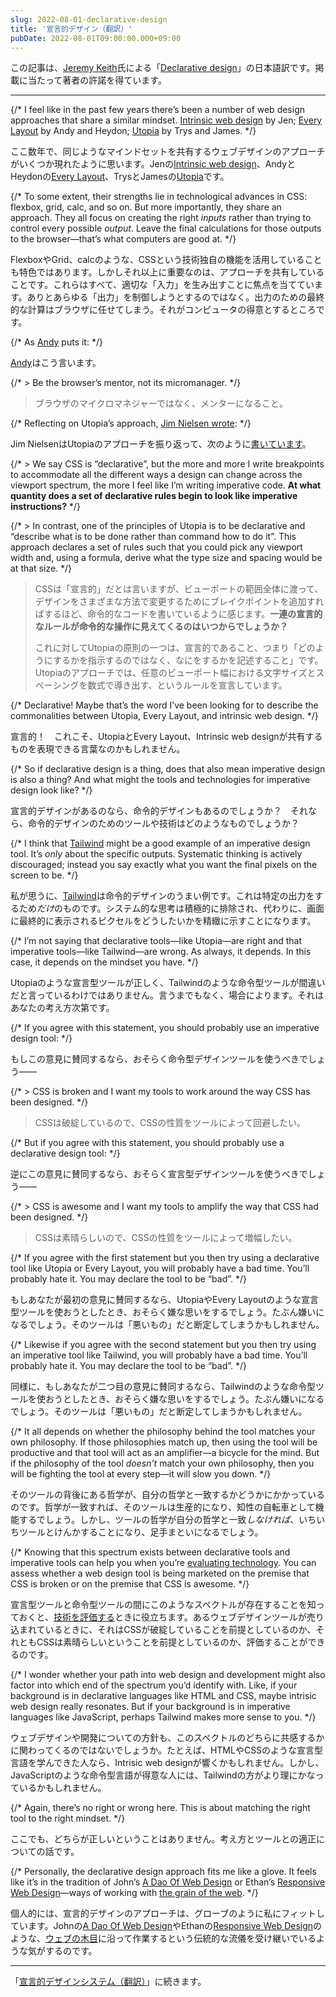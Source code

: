 ```yaml
---
slug: 2022-08-01-declarative-design
title: '宣言的デザイン（翻訳）'
pubDate: 2022-08-01T09:00:00.000+09:00
---
```


この記事は、[Jeremy Keith](https://adactio.com/)氏による「[Declarative design](https://adactio.com/journal/18982)」の日本語訳です。掲載に当たって著者の許諾を得ています。

---

{/* I feel like in the past few years there’s been a number of web design approaches that share a similar mindset. [Intrinsic web design](https://www.youtube.com/watch?v=AMPKmh98XLY) by Jen; [Every Layout](https://every-layout.dev/) by Andy and Heydon; [Utopia](https://utopia.fyi/) by Trys and James. */}

ここ数年で、同じようなマインドセットを共有するウェブデザインのアプローチがいくつか現れたように思います。Jenの[Intrinsic web design](https://www.youtube.com/watch?v=AMPKmh98XLY)、AndyとHeydonの[Every Layout](https://every-layout.dev/)、TrysとJamesの[Utopia](https://utopia.fyi/)です。

{/* To some extent, their strengths lie in technological advances in CSS: flexbox, grid, calc, and so on. But more importantly, they share an approach. They all focus on creating the right _inputs_ rather than trying to control every possible _output_. Leave the final calculations for those outputs to the browser—that’s what computers are good at. */}

FlexboxやGrid、calcのような、CSSという技術独自の機能を活用していることも特色ではあります。しかしそれ以上に重要なのは、アプローチを共有していることです。これらはすべて、適切な「入力」を生み出すことに焦点を当てています。ありとあらゆる「出力」を制御しようとするのではなく。出力のための最終的な計算はブラウザに任せてしまう。それがコンピュータの得意とするところです。

{/* As [Andy](https://set.studio/) puts it: */}

[Andy](https://set.studio/)はこう言います。

{/* > Be the browser’s mentor, not its micromanager. */}

> ブラウザのマイクロマネジャーではなく、メンターになること。

{/* Reflecting on Utopia’s approach, [Jim Nielsen wrote](https://blog.jim-nielsen.com/2022/exerting-control-with-media-queries/): */}

Jim NielsenはUtopiaのアプローチを振り返って、次のように[書いています](https://blog.jim-nielsen.com/2022/exerting-control-with-media-queries/)。

{/* > We say CSS is “declarative”, but the more and more I write breakpoints to accommodate all the different ways a design can change across the viewport spectrum, the more I feel like I’m writing imperative code. **At what quantity does a set of declarative rules begin to look like imperative instructions?** */}

{/* > In contrast, one of the principles of Utopia is to be declarative and “describe what is to be done rather than command how to do it”. This approach declares a set of rules such that you could pick any viewport width and, using a formula, derive what the type size and spacing would be at that size. */}

> CSSは「宣言的」だとは言いますが、ビューポートの範囲全体に渡って、デザインをさまざまな方法で変更するためにブレイクポイントを追加すればするほど、命令的なコードを書いているように感じます。**一連の宣言的なルールが命令的な操作に見えてくるのはいつからでしょうか？**
>
> これに対してUtopiaの原則の一つは、宣言的であること、つまり「どのようにするかを指示するのではなく、なにをするかを記述すること」です。Utopiaのアプローチでは、任意のビューポート幅における文字サイズとスペーシングを数式で導き出す、というルールを宣言しています。

{/* Declarative! Maybe that’s the word I’ve been looking for to describe the commonalities between Utopia, Every Layout, and intrinsic web design. */}

宣言的！　これこそ、UtopiaとEvery Layout、Intrinsic web designが共有するものを表現できる言葉なのかもしれません。

{/* So if declarative design is a thing, does that also mean imperative design is also a thing? And what might the tools and technologies for imperative design look like? */}

宣言的デザインがあるのなら、命令的デザインもあるのでしょうか？　それなら、命令的デザインのためのツールや技術はどのようなものでしょうか？

{/* I think that [Tailwind](https://tailwindcss.com/) might be a good example of an imperative design tool. It’s _only_ about the specific outputs. Systematic thinking is actively discouraged; instead you say exactly what you want the final pixels on the screen to be. */}

私が思うに、[Tailwind](https://tailwindcss.com/)は命令的デザインのうまい例です。これは特定の出力をするため*だけ*のものです。システム的な思考は積極的に排除され、代わりに、画面に最終的に表示されるピクセルをどうしたいかを精緻に示すことになります。

{/* I’m not saying that declarative tools—like Utopia—are right and that imperative tools—like Tailwind—are wrong. As always, it depends. In this case, it depends on the mindset you have. */}

Utopiaのような宣言型ツールが正しく、Tailwindのような命令型ツールが間違いだと言っているわけではありません。言うまでもなく、場合によります。それはあなたの考え方次第です。

{/* If you agree with this statement, you should probably use an imperative design tool: */}

もしこの意見に賛同するなら、おそらく命令型デザインツールを使うべきでしょう——

{/* > CSS is broken and I want my tools to work around the way CSS has been designed. */}

> CSSは破綻しているので、CSSの性質をツールによって回避したい。

{/* But if you agree with this statement, you should probably use a declarative design tool: */}

逆にこの意見に賛同するなら、おそらく宣言型デザインツールを使うべきでしょう——

{/* > CSS is awesome and I want my tools to amplify the way that CSS had been designed. */}

> CSSは素晴らしいので、CSSの性質をツールによって増幅したい。

{/* If you agree with the first statement but you then try using a declarative tool like Utopia or Every Layout, you will probably have a bad time. You’ll probably hate it. You may declare the tool to be “bad”. */}

もしあなたが最初の意見に賛同するなら、UtopiaやEvery Layoutのような宣言型ツールを使おうとしたとき、おそらく嫌な思いをするでしょう。たぶん嫌いになるでしょう。そのツールは「悪いもの」だと断定してしまうかもしれません。

{/* Likewise if you agree with the second statement but you then try using an imperative tool like Tailwind, you will probably have a bad time. You’ll probably hate it. You may declare the tool to be “bad”. */}

同様に、もしあなたが二つ目の意見に賛同するなら、Tailwindのような命令型ツールを使おうとしたとき、おそらく嫌な思いをするでしょう。たぶん嫌いになるでしょう。そのツールは「悪いもの」だと断定してしまうかもしれません。

{/* It all depends on whether the philosophy behind the tool matches your own philosophy. If those philosophies match up, then using the tool will be productive and that tool will act as an amplifier—a bicycle for the mind. But if the philosophy of the tool _doesn’t_ match your own philosophy, then you will be fighting the tool at every step—it will slow you down. */}

そのツールの背後にある哲学が、自分の哲学と一致するかどうかにかかっているのです。哲学が一致すれば、そのツールは生産的になり、知性の自転車として機能するでしょう。しかし、ツールの哲学が自分の哲学と一致*しなければ*、いちいちツールとけんかすることになり、足手まといになるでしょう。

{/* Knowing that this spectrum exists between declarative tools and imperative tools can help you when you’re [evaluating technology](https://adactio.com/articles/12839). You can assess whether a web design tool is being marketed on the premise that CSS is broken or on the premise that CSS is awesome. */}

宣言型ツールと命令型ツールの間にこのようなスペクトルが存在することを知っておくと、[技術を評価する](https://adactio.com/articles/12839)ときに役立ちます。あるウェブデザインツールが売り込まれているときに、それはCSSが破綻していることを前提としているのか、それともCSSは素晴らしいということを前提としているのか、評価することができるのです。

{/* I wonder whether your path into web design and development might also factor into which end of the spectrum you’d identify with. Like, if your background is in declarative languages like HTML and CSS, maybe intrisic web design really resonates. But if your background is in imperative languages like JavaScript, perhaps Tailwind makes more sense to you. */}

ウェブデザインや開発についての方針も、このスペクトルのどちらに共感するかに関わってくるのではないでしょうか。たとえば、HTMLやCSSのような宣言型言語を学んできた人なら、Intrisic web designが響くかもしれません。しかし、JavaScriptのような命令型言語が得意な人には、Tailwindの方がより理にかなっているかもしれません。

{/* Again, there’s no right or wrong here. This is about matching the right tool to the right mindset. */}

ここでも、どちらが正しいということはありません。考え方とツールとの適正についての話です。

{/* Personally, the declarative design approach fits me like a glove. It feels like it’s in the tradition of John’s [A Dao Of Web Design](https://alistapart.com/article/dao/) or Ethan’s [Responsive Web Design](https://alistapart.com/article/responsive-web-design/)—ways of working with [the grain of the web](https://frankchimero.com/blog/2015/the-webs-grain/). */}

個人的には、宣言的デザインのアプローチは、グローブのように私にフィットしています。Johnの[A Dao Of Web Design](https://alistapart.com/article/dao/)やEthanの[Responsive Web Design](https://alistapart.com/article/responsive-web-design/)のような、[ウェブの木目](https://frankchimero.com/blog/2015/the-webs-grain/)に沿って作業するという伝統的な流儀を受け継いでいるような気がするのです。

---

「[宣言的デザインシステム（翻訳）](/2022-08-01-declarative-design-system)」に続きます。

